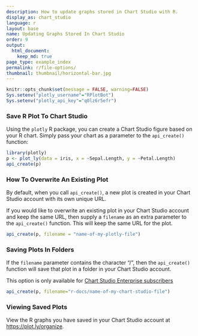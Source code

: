 ```yaml
---
description: How to update graphs stored in Chart Studio with R.
display_as: chart_studio
language: r
layout: base
name: Updating Graphs Stored In Chart Studio
order: 9
output:
  html_document:
    keep_md: true
page_type: example_index
permalink: r/file-options/
thumbnail: thumbnail/horizontal-bar.jpg
---
```


```r
knitr::opts_chunk$set(message = FALSE, warning=FALSE)
Sys.setenv("plotly_username"="RPlotBot")
Sys.setenv("plotly_api_key"="q0lz6r5efr")
```
### Save R Plot To Chart Studio

Using the `plotly` R package, you can create a Chart Studio figure based on your R chart. Simply pass your chart as a parameter to the `api_create()` function:

```r
library(plotly)
p <- plot_ly(data = iris, x = ~Sepal.Length, y = ~Petal.Length)
api_create(p)
```

### How To Overwrite An Existing Plot

By default, when you call `api_create()`, a new plot is created in your Chart Studio account with its own unique URL.

If you would like to overwrite an existing plot in your Chart Studio account and keep the same URL, then supply a `filename` as an extra parameter to the `api_create()` function. This will keep the same URL for the plot. 

```r
api_create(p, filename = "name-of-my-plotly-file")
```

### Saving Plots In Folders

If the `filename` parameter contains the character "/", then the `api_create()` function will save that plot in a folder in your Chart Studio account. 

This option is only available for [Chart Studio Enterprise subscribers](https://plot.ly/online-chart-maker/)

```r
api_create(p, filename="r-docs/name-of-my-chart-studio-file")
```

### Viewing Saved Plots

View the R graphs you have saved in your Chart Studio account at [https://plot.ly/organize](https://plot.ly/organize).